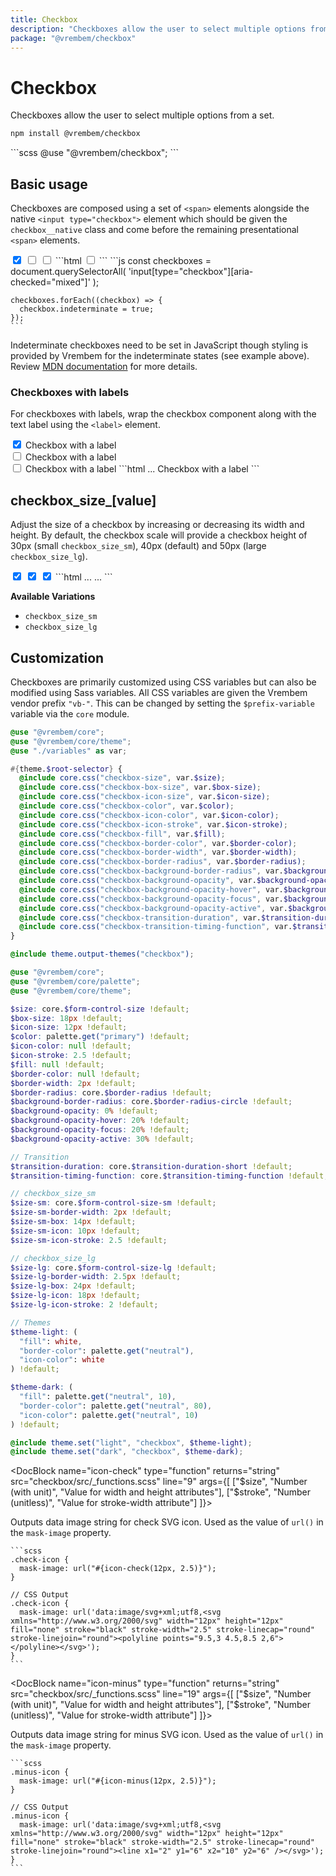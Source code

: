 ```yaml
---
title: Checkbox
description: "Checkboxes allow the user to select multiple options from a set."
package: "@vrembem/checkbox"
---
```



# Checkbox

Checkboxes allow the user to select multiple options from a set.

```sh
npm install @vrembem/checkbox
```

<CodeExample lang="scss">
  ```scss
  @use "@vrembem/checkbox";
  ```
</CodeExample>

## Basic usage

Checkboxes are composed using a set of `<span>` elements alongside the native `<input type="checkbox">` element which should be given the `checkbox__native` class and come before the remaining presentational `<span>` elements.

<CodeExample tabs={true}>
  <Fragment slot="output">
    <span class="checkbox">
      <input class="checkbox__native" type="checkbox" checked />
      <span class="checkbox__background">
        <span class="checkbox__box">
          <span class="checkbox__icon"></span>
        </span>
      </span>
    </span>
    <span class="checkbox">
      <input class="checkbox__native" type="checkbox" aria-checked="mixed" />
      <span class="checkbox__background">
        <span class="checkbox__box">
          <span class="checkbox__icon"></span>
        </span>
      </span>
    </span>
    <span class="checkbox">
      <input class="checkbox__native" type="checkbox" />
      <span class="checkbox__background">
        <span class="checkbox__box">
          <span class="checkbox__icon"></span>
        </span>
      </span>
    </span>
  </Fragment>
  <Fragment slot="tab-html">
    ```html
    <span class="checkbox">
      <input class="checkbox__native" type="checkbox" />
      <span class="checkbox__background">
        <span class="checkbox__box">
          <span class="checkbox__icon"></span>
        </span>
      </span>
    </span>
    ```
  </Fragment>
  <Fragment slot="tab-js">
    ```js
    const checkboxes = document.querySelectorAll(
      'input[type="checkbox"][aria-checked="mixed"]'
    );

    checkboxes.forEach((checkbox) => {
      checkbox.indeterminate = true;
    });
    ```
  </Fragment>
</CodeExample>

Indeterminate checkboxes need to be set in JavaScript though styling is provided by Vrembem for the indeterminate states (see example above). Review [MDN documentation](https://developer.mozilla.org/en-US/docs/Web/CSS/:indeterminate) for more details.


### Checkboxes with labels

For checkboxes with labels, wrap the checkbox component along with the text label using the `<label>` element.

<CodeExample lang="html">
  <Fragment slot="output">
    <label class="display-inline-flex flex-align-center flex-gap-xs">
      <span class="checkbox">
        <input class="checkbox__native" type="checkbox" checked />
        <span class="checkbox__background">
          <span class="checkbox__box">
            <span class="checkbox__icon"></span>
          </span>
        </span>
      </span>
      <span>Checkbox with a label</span>
    </label>
    <br />
    <label class="display-inline-flex flex-align-center flex-gap-xs">
      <span class="checkbox">
        <input class="checkbox__native" type="checkbox" aria-checked="mixed" />
        <span class="checkbox__background">
          <span class="checkbox__box">
            <span class="checkbox__icon"></span>
          </span>
        </span>
      </span>
      <span>Checkbox with a label</span>
    </label>
    <br />
    <label class="display-inline-flex flex-align-center flex-gap-xs">
      <span class="checkbox">
        <input class="checkbox__native" type="checkbox" />
        <span class="checkbox__background">
          <span class="checkbox__box">
            <span class="checkbox__icon"></span>
          </span>
        </span>
      </span>
      <span>Checkbox with a label</span>
    </label>
  </Fragment>
  ```html
  <label>
    <span class="checkbox">
      ...
    </span>
    <span>Checkbox with a label</span>
  </label>
  ```
</CodeExample>

## checkbox_size_[value]

Adjust the size of a checkbox by increasing or decreasing its width and height. By default, the checkbox scale will provide a checkbox height of 30px (small `checkbox_size_sm`), 40px (default) and 50px (large `checkbox_size_lg`).

<CodeExample lang="html">
  <Fragment slot="output">
    <span class="checkbox checkbox_size_sm">
      <input class="checkbox__native" type="checkbox" checked />
      <span class="checkbox__background">
        <span class="checkbox__box">
          <span class="checkbox__icon"></span>
        </span>
      </span>
    </span>
    <span class="checkbox">
      <input class="checkbox__native" type="checkbox" checked />
      <span class="checkbox__background">
        <span class="checkbox__box">
          <span class="checkbox__icon"></span>
        </span>
      </span>
    </span>
    <span class="checkbox checkbox_size_lg">
      <input class="checkbox__native" type="checkbox" checked />
      <span class="checkbox__background">
        <span class="checkbox__box">
          <span class="checkbox__icon"></span>
        </span>
      </span>
    </span>
  </Fragment>
  ```html
  <span class="checkbox checkbox_size_sm">
    ...
  </span>

  <span class="checkbox checkbox_size_lg">
    ...
  </span>
  ```
</CodeExample>

**Available Variations**

- `checkbox_size_sm`
- `checkbox_size_lg`

## Customization

Checkboxes are primarily customized using CSS variables but can also be modified using Sass variables. All CSS variables are given the Vrembem vendor prefix `"vb-"`. This can be changed by setting the `$prefix-variable` variable via the `core` module.

<DocBlock name="CSS Variables" type="file" src="checkbox/src/_root.scss">

  ```scss
  @use "@vrembem/core";
  @use "@vrembem/core/theme";
  @use "./variables" as var;

  #{theme.$root-selector} {
    @include core.css("checkbox-size", var.$size);
    @include core.css("checkbox-box-size", var.$box-size);
    @include core.css("checkbox-icon-size", var.$icon-size);
    @include core.css("checkbox-color", var.$color);
    @include core.css("checkbox-icon-color", var.$icon-color);
    @include core.css("checkbox-icon-stroke", var.$icon-stroke);
    @include core.css("checkbox-fill", var.$fill);
    @include core.css("checkbox-border-color", var.$border-color);
    @include core.css("checkbox-border-width", var.$border-width);
    @include core.css("checkbox-border-radius", var.$border-radius);
    @include core.css("checkbox-background-border-radius", var.$background-border-radius);
    @include core.css("checkbox-background-opacity", var.$background-opacity);
    @include core.css("checkbox-background-opacity-hover", var.$background-opacity-hover);
    @include core.css("checkbox-background-opacity-focus", var.$background-opacity-focus);
    @include core.css("checkbox-background-opacity-active", var.$background-opacity-active);
    @include core.css("checkbox-transition-duration", var.$transition-duration);
    @include core.css("checkbox-transition-timing-function", var.$transition-timing-function);
  }

  @include theme.output-themes("checkbox");
  ```
</DocBlock>

<DocBlock name="SCSS Variables" type="file" src="checkbox/src/_variables.scss">

  ```scss
  @use "@vrembem/core";
  @use "@vrembem/core/palette";
  @use "@vrembem/core/theme";

  $size: core.$form-control-size !default;
  $box-size: 18px !default;
  $icon-size: 12px !default;
  $color: palette.get("primary") !default;
  $icon-color: null !default;
  $icon-stroke: 2.5 !default;
  $fill: null !default;
  $border-color: null !default;
  $border-width: 2px !default;
  $border-radius: core.$border-radius !default;
  $background-border-radius: core.$border-radius-circle !default;
  $background-opacity: 0% !default;
  $background-opacity-hover: 20% !default;
  $background-opacity-focus: 20% !default;
  $background-opacity-active: 30% !default;

  // Transition
  $transition-duration: core.$transition-duration-short !default;
  $transition-timing-function: core.$transition-timing-function !default;

  // checkbox_size_sm
  $size-sm: core.$form-control-size-sm !default;
  $size-sm-border-width: 2px !default;
  $size-sm-box: 14px !default;
  $size-sm-icon: 10px !default;
  $size-sm-icon-stroke: 2.5 !default;

  // checkbox_size_lg
  $size-lg: core.$form-control-size-lg !default;
  $size-lg-border-width: 2.5px !default;
  $size-lg-box: 24px !default;
  $size-lg-icon: 18px !default;
  $size-lg-icon-stroke: 2 !default;

  // Themes
  $theme-light: (
    "fill": white,
    "border-color": palette.get("neutral"),
    "icon-color": white
  ) !default;

  $theme-dark: (
    "fill": palette.get("neutral", 10),
    "border-color": palette.get("neutral", 80),
    "icon-color": palette.get("neutral", 10)
  ) !default;

  @include theme.set("light", "checkbox", $theme-light);
  @include theme.set("dark", "checkbox", $theme-dark);
  ```
</DocBlock>

<DocBlock name="icon-check" type="function" returns="string" src="checkbox/src/_functions.scss" line="9" args={[
  ["$size", "Number (with unit)", "Value for width and height attributes"],
  ["$stroke", "Number (unitless)", "Value for stroke-width attribute"]
]}>
  <p>Outputs data image string for check SVG icon. Used as the value of <code>url()</code> in the <code>mask-image</code> property.</p>

  <Fragment slot="example">

    ```scss
    .check-icon {
      mask-image: url("#{icon-check(12px, 2.5)}");
    }

    // CSS Output
    .check-icon {
      mask-image: url('data:image/svg+xml;utf8,<svg xmlns="http://www.w3.org/2000/svg" width="12px" height="12px" fill="none" stroke="black" stroke-width="2.5" stroke-linecap="round" stroke-linejoin="round"><polyline points="9.5,3 4.5,8.5 2,6"></polyline></svg>');
    }
    ```
  </Fragment>
</DocBlock>

<DocBlock name="icon-minus" type="function" returns="string" src="checkbox/src/_functions.scss" line="19" args={[
  ["$size", "Number (with unit)", "Value for width and height attributes"],
  ["$stroke", "Number (unitless)", "Value for stroke-width attribute"]
]}>
  <p>Outputs data image string for minus SVG icon. Used as the value of <code>url()</code> in the <code>mask-image</code> property.</p>

  <Fragment slot="example">

    ```scss
    .minus-icon {
      mask-image: url("#{icon-minus(12px, 2.5)}");
    }

    // CSS Output
    .minus-icon {
      mask-image: url('data:image/svg+xml;utf8,<svg xmlns="http://www.w3.org/2000/svg" width="12px" height="12px" fill="none" stroke="black" stroke-width="2.5" stroke-linecap="round" stroke-linejoin="round"><line x1="2" y1="6" x2="10" y2="6" /></svg>');
    }
    ```
  </Fragment>
</DocBlock>
